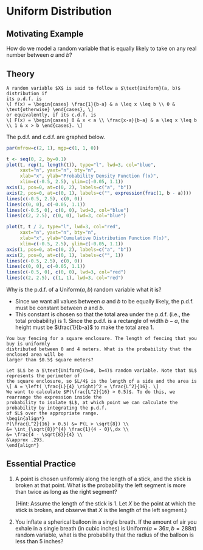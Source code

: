 # Uniform Distribution {#uniform}

## Motivating Example {-}

How do we model a random variable that is equally likely to take on any real 
number between $a$ and $b$? 


## Theory {-}

```definition
A random variable $X$ is said to follow a $\text{Uniform}(a, b)$ distribution if 
its p.d.f. is 
\[ f(x) = \begin{cases} \frac{1}{b-a} & a \leq x \leq b \\ 0 & \text{otherwise} \end{cases}, \]
or equivalently, if its c.d.f. is 
\[ F(x) = \begin{cases} 0 & x < a \\ \frac{x-a}{b-a} & a \leq x \leq b \\ 1 & x > b \end{cases}. \]
```

The p.d.f. and c.d.f. are graphed below.

```r
par(mfrow=c(2, 1), mgp=c(1, 1, 0))

t <- seq(0, 2, by=0.1)
plot(t, rep(1, length(t)), type="l", lwd=3, col="blue", 
     xaxt="n", yaxt="n", bty="n",
     xlab="x", ylab="Probability Density Function f(x)", 
     xlim=c(-0.5, 2.5), ylim=c(-0.05, 1.1))
axis(1, pos=0, at=c(0, 2), labels=c("a", "b"))
axis(2, pos=0, at=c(0, 1), labels=c("", expression(frac(1, b - a))))
lines(c(-0.5, 2.5), c(0, 0))
lines(c(0, 0), c(-0.05, 1.1))
lines(c(-0.5, 0), c(0, 0), lwd=3, col="blue")
lines(c(2, 2.5), c(0, 0), lwd=3, col="blue")

plot(t, t / 2, type="l", lwd=3, col="red",
     xaxt="n", yaxt="n", bty="n",
     xlab="x", ylab="Cumulative Distribution Function F(x)", 
     xlim=c(-0.5, 2.5), ylim=c(-0.05, 1.1))
axis(1, pos=0, at=c(0, 2), labels=c("a", "b"))
axis(2, pos=0, at=c(0, 1), labels=c("", 1))
lines(c(-0.5, 2.5), c(0, 0))
lines(c(0, 0), c(-0.05, 1.1))
lines(c(-0.5, 0), c(0, 0), lwd=3, col="red")
lines(c(2, 2.5), c(1, 1), lwd=3, col="red")
```

Why is the p.d.f. of a $\text{Uniform}(a, b)$ random variable what it is?

- Since we want all values between $a$ and $b$ to be equally likely, the p.d.f. must be constant 
between $a$ and $b$.
- This constant is chosen so that the total area under the p.d.f. (i.e., the total probability) 
is 1. Since the p.d.f. is a rectangle of width $b-a$, the height must be $\frac{1}{b-a}$ to make 
the total area 1.

```example
You buy fencing for a square enclosure. The length of fencing that you buy is uniformly 
distributed between 0 and 4 meters. What is the probability that the enclosed area will be 
larger than $0.5$ square meters?
```

```solution
Let $L$ be a $\text{Uniform}(a=0, b=4)$ random variable. Note that $L$ represents the perimeter of 
the square enclosure, so $L/4$ is the length of a side and the area is 
\[ A = \left( \frac{L}{4} \right)^2 = \frac{L^2}{16}. \]
We want to calculate $P(\frac{L^2}{16} > 0.5)$. To do this, we rearrange the expression inside the 
probability to isolate $L$, at which point we can calculate the probability by integrating the p.d.f. 
of $L$ over the appropriate range.
\begin{align*}
P(\frac{L^2}{16} > 0.5) &= P(L > \sqrt{8}) \\
&= \int_{\sqrt{8}}^{4} \frac{1}{4 - 0}\,dx \\
&= \frac{4 - \sqrt{8}}{4} \\
&\approx .293.
\end{align*}
```


## Essential Practice {-}

1. A point is chosen uniformly along the length of a stick, and the stick is broken at that point. 
What is the probability the left segment is more than twice as long as the right segment?

    (Hint: Assume the length of the stick is 1. Let $X$ be the point at which the stick is 
    broken, and observe that $X$ is the length of the left segment.)

2. You inflate a spherical balloon in a single breath. If the amount of air you exhale in a 
single breath (in cubic inches) is $\text{Uniform}(a=36\pi, b=288\pi)$ random variable, what 
is the probability that the radius of the balloon is less than 5 inches?
